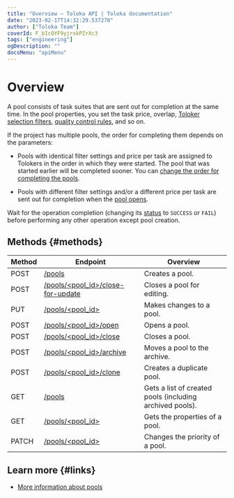 ```yaml
---
title: "Overview — Toloka API | Toloka documentation"
date: "2023-02-17T14:32:29.537278"
author: ["Toloka Team"]
coverId: F_bIcOYF9yjrxkPZrXc3
tags: ["engineering"]
ogDescription: ""
docsMenu: "apiMenu"
---
```



# Overview

A pool consists of task suites that are sent out for completion at the same time. In the pool properties, you set the task price, overlap, [Toloker selection filters](/docs/api/filters), [quality control rules](/docs/api/quality_control), and so on.

If the project has multiple pools, the order for completing them depends on the parameters:

- Pools with identical filter settings and price per task are assigned to Tolokers in the order in which they were started. The pool that was started earlier will be completed sooner. You can [change the order for completing the pools](/docs/api/create-pool#priority).

- Pools with different filter settings and/or a different price per task are sent out for completion when the [pool opens](/docs/api/open-pool).

<Note mode="note" title="Note">

Wait for the operation completion (changing its [status](/docs/api/get-operation) to `SUCCESS` or `FAIL`) before performing any other operation except pool creation.

</Note>

## Methods {#methods}

Method | Endpoint | Overview
----- | ----- | -----
POST | [/pools](/docs/api/create-pool) | Creates a pool.
POST | [/pools/<pool_id>/close-for-update](/docs/api/close-pool-for-update) | Closes a pool for editing.
PUT | [/pools/<pool_id>](/docs/api/edit-pool) | Makes changes to a pool.
POST | [/pools/<pool_id>/open](/docs/api/open-pool) | Opens a pool.
POST | [/pools/<pool_id>/close](/docs/api/close-pool) | Closes a pool.
POST | [/pools/<pool_id>/archive](/docs/api/archive-pool) | Moves a pool to the archive.
POST | [/pools/<pool_id>/clone](/docs/api/clone-pool) | Creates a duplicate pool.
GET | [/pools](/docs/api/get-pool-list) | Gets a list of created pools (including archived pools).
GET | [/pools/<pool_id>](/docs/api/get-pool) | Gets the properties of a pool.
PATCH | [/pools/<pool_id>](/docs/api/set-priority-pool) | Changes the priority of a pool.

## Learn more {#links}

- [More information about pools](/docs/guide/pool-main)

<ContactGuideSupport/>
